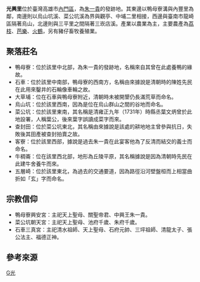 {{ROC Village or Li Info
| Village/LiName = 光興
| Village/Li = 里
| City/CountyName = 高雄市
| DivName = 內門區
| OldName = 
| AreaTotal = 5.1
| Sub = 15
| HouseholdTotal = 250
| YearMonth = 2011年6月
| PopTotal = 772
| Male = 413
| Female = 359
| Longitude = 
| Latitude = 
| Neighbors = [[三平里_(內門區)|三平里]]、[[內豐里_(內門區)|內豐里]]、[[觀亭里|觀亭里]]、[[中埔里_(內門區)|中埔里]]<br/>臺南市左鎮區草山-{里}-、龍崎區龍船里
| MapLocation = 高雄市內門區光興里.svg
| Head = 林忠順
| Address = 光興里菜公坑37號	
| Website =
| Photo = 
| Photo size = 170px
| Caption = 
| DataSource = *[http://cabu.kcg.gov.tw/Report/ReportTypeFile.aspx?id=92&menuid=183 高雄市政府民政局]
*[http://kh.twup.org/ 高雄市-{里}-政資訊網]
}}
'''光興里'''位於臺灣高雄市[[內門區|內門區]]，為[[朱一貴|朱一貴]]的發跡地{{r|內}}。其東邊以鴨母寮溝與內豐里為鄰，南邊則以烏山坑溪、菜公坑溪為界與觀亭、中埔二里相接，西邊與臺南市龍崎區隔著烏山，北邊則與三平里之間隔著三崁店溪{{r|誌}}。產業以農業為主，主要農產為[[荔枝|荔枝]]、[[芭樂|芭樂]]、[[火鶴|火鶴]]，另有豬仔畜牧養殖業{{r|內}}。

== 聚落莊名 ==
* 鴨母寮：位於該里中北部，為朱一貴的發跡地，名稱來自其曾在此處養鴨的緣故{{r|誌}}。
* 石車：位於該里中南部，鴨母寮的西南方，名稱由來據說是清朝時的陳姓先民在此用來鑿井的石輪像車輪之故{{r|誌}}。
* 大草埔：位在石車與鴨母寮附近，清朝時未被開墾仍長滿荒草而命名{{r|誌}}。
* 烏山坑：位於該里西南，因為是位在烏山群山之間的谷地而命名{{r|誌}}。
* 菜公坑：位於該里東南，其名稱是清雍正九年（1731年）時縣丞葉文炳曾於此地設署，人稱葉公，後來葉字誤讀成菜字而來{{r|誌}}。
* 查封田：位於菜公坑東北，其名稱由來據說是該處的耕地地主曾參與抗日，失敗後其田產被查封拍賣之故{{r|誌}}。
* 客寮：位於該里西部，據說是過去朱一貴在此宴客他為了反清而結交的義士而命名{{r|誌}}。
* 牛稠崙：位在該里西北部，地形為丘陵平原，其名稱據說是因為清朝時先民在此建牛舍養牛而來{{r|誌}}。
* 五層崎：位於該里東北，為過去的交通要道，因為路徑沿河壁盤桓而上相當曲折如「玄」字而命名{{r|誌}}。

== 宗教信仰 ==
* 鴨母寮興安宮：主祀天上聖母、關聖帝君、中興王朱一貴{{r|內}}。
* 菜公坑朝天宮：主祀天上聖母、池府千歲、朱府千歲{{r|內}}。
* 石車三真宮：主祀清水祖師、天上聖母、石府元帥、三坪祖師、清龍太子、張公法主、福德正神{{r|內}}。

== 參考來源 ==
{{reflist|refs=
<ref name="內">{{cite book | language = zh-tw | publisher = 高雄縣內門鄉公所 | title =《內門鄉為民服務手冊》 | editor =  | isbn = |pages=141頁|date=2009年8月}}</ref>
<ref name="誌">{{cite book | language = zh-tw | publisher = 高雄縣內門鄉公所 | title =《內門鄉誌》 | editor =  | year =1993 |month=  | isbn = |pages=25、26頁}}</ref>
}}

{{內門區行政區劃}}

[[Category:內門區行政區劃|G光]]